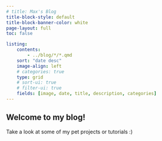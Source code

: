 ```yaml
---
# title: Max's Blog
title-block-style: default
title-block-banner-color: white
page-layout: full
toc: false

listing:
    contents: 
        - ../blog/*/*.qmd
    sort: "date desc"
    image-align: left
    # categories: true
    type: grid
    # sort-ui: true
    # filter-ui: true
    fields: [image, date, title, description, categories]
---
```


::: {.index_banner}

::: {.index}

# Welcome to my blog!

Take a look at some of my pet projects or tutorials :)

<br>
:::

::: 